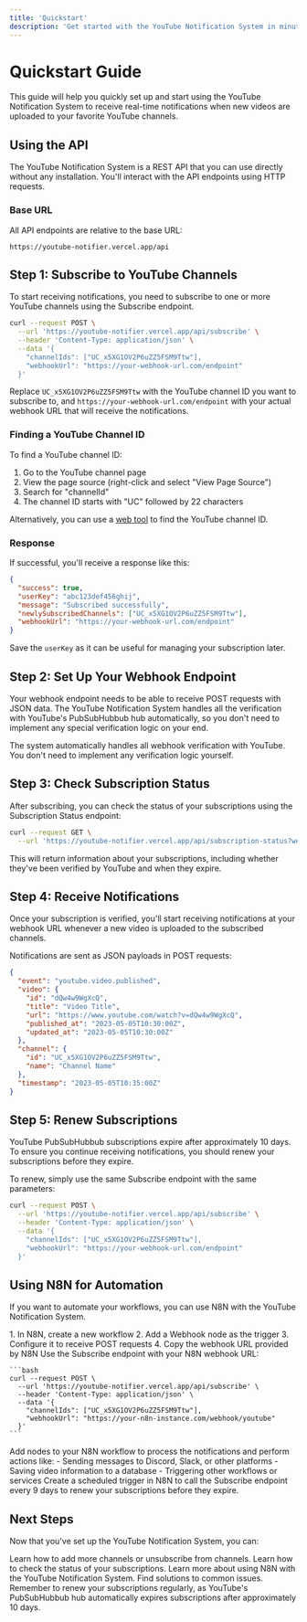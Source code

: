 ```yaml
---
title: 'Quickstart'
description: 'Get started with the YouTube Notification System in minutes'
---
```


# Quickstart Guide

This guide will help you quickly set up and start using the YouTube Notification System to receive real-time notifications when new videos are uploaded to your favorite YouTube channels.

## Using the API

The YouTube Notification System is a REST API that you can use directly without any installation. You'll interact with the API endpoints using HTTP requests.

### Base URL

All API endpoints are relative to the base URL:

```
https://youtube-notifier.vercel.app/api
```

## Step 1: Subscribe to YouTube Channels

To start receiving notifications, you need to subscribe to one or more YouTube channels using the Subscribe endpoint.

```bash
curl --request POST \
  --url 'https://youtube-notifier.vercel.app/api/subscribe' \
  --header 'Content-Type: application/json' \
  --data '{
    "channelIds": ["UC_x5XG1OV2P6uZZ5FSM9Ttw"],
    "webhookUrl": "https://your-webhook-url.com/endpoint"
  }'
```

Replace `UC_x5XG1OV2P6uZZ5FSM9Ttw` with the YouTube channel ID you want to subscribe to, and `https://your-webhook-url.com/endpoint` with your actual webhook URL that will receive the notifications.

### Finding a YouTube Channel ID

To find a YouTube channel ID:

1. Go to the YouTube channel page
2. View the page source (right-click and select "View Page Source")
3. Search for "channelId"
4. The channel ID starts with "UC" followed by 22 characters


Alternatively, you can use a [web tool](https://commentpicker.com/youtube-channel-id.php) to find the YouTube channel ID.

### Response

If successful, you'll receive a response like this:

```json
{
  "success": true,
  "userKey": "abc123def456ghij",
  "message": "Subscribed successfully",
  "newlySubscribedChannels": ["UC_x5XG1OV2P6uZZ5FSM9Ttw"],
  "webhookUrl": "https://your-webhook-url.com/endpoint"
}
```

Save the `userKey` as it can be useful for managing your subscription later.

## Step 2: Set Up Your Webhook Endpoint

Your webhook endpoint needs to be able to receive POST requests with JSON data. The YouTube Notification System handles all the verification with YouTube's PubSubHubbub hub automatically, so you don't need to implement any special verification logic on your end.

<Note>
  The system automatically handles all webhook verification with YouTube. You don't need to implement any verification logic yourself.
</Note>

## Step 3: Check Subscription Status

After subscribing, you can check the status of your subscriptions using the Subscription Status endpoint:

```bash
curl --request GET \
  --url 'https://youtube-notifier.vercel.app/api/subscription-status?webhookUrl=https://your-webhook-url.com/endpoint'
```

This will return information about your subscriptions, including whether they've been verified by YouTube and when they expire.

## Step 4: Receive Notifications

Once your subscription is verified, you'll start receiving notifications at your webhook URL whenever a new video is uploaded to the subscribed channels.

Notifications are sent as JSON payloads in POST requests:

```json
{
  "event": "youtube.video.published",
  "video": {
    "id": "dQw4w9WgXcQ",
    "title": "Video Title",
    "url": "https://www.youtube.com/watch?v=dQw4w9WgXcQ",
    "published_at": "2023-05-05T10:30:00Z",
    "updated_at": "2023-05-05T10:30:00Z"
  },
  "channel": {
    "id": "UC_x5XG1OV2P6uZZ5FSM9Ttw",
    "name": "Channel Name"
  },
  "timestamp": "2023-05-05T10:35:00Z"
}
```

## Step 5: Renew Subscriptions

YouTube PubSubHubbub subscriptions expire after approximately 10 days. To ensure you continue receiving notifications, you should renew your subscriptions before they expire.

To renew, simply use the same Subscribe endpoint with the same parameters:

```bash
curl --request POST \
  --url 'https://youtube-notifier.vercel.app/api/subscribe' \
  --header 'Content-Type: application/json' \
  --data '{
    "channelIds": ["UC_x5XG1OV2P6uZZ5FSM9Ttw"],
    "webhookUrl": "https://your-webhook-url.com/endpoint"
  }'
```

## Using N8N for Automation

If you want to automate your workflows, you can use N8N with the YouTube Notification System.

<Steps>
  <Step title="Create an N8N Webhook">
    1. In N8N, create a new workflow
    2. Add a Webhook node as the trigger
    3. Configure it to receive POST requests
    4. Copy the webhook URL provided by N8N
  </Step>
  
  <Step title="Subscribe using the N8N webhook URL">
    Use the Subscribe endpoint with your N8N webhook URL:
    
    ```bash
    curl --request POST \
      --url 'https://youtube-notifier.vercel.app/api/subscribe' \
      --header 'Content-Type: application/json' \
      --data '{
        "channelIds": ["UC_x5XG1OV2P6uZZ5FSM9Ttw"],
        "webhookUrl": "https://your-n8n-instance.com/webhook/youtube"
      }'
    ```
  </Step>
  
  <Step title="Build your workflow">
    Add nodes to your N8N workflow to process the notifications and perform actions like:
    - Sending messages to Discord, Slack, or other platforms
    - Saving video information to a database
    - Triggering other workflows or services
  </Step>
  
  <Step title="Set up automatic renewal">
    Create a scheduled trigger in N8N to call the Subscribe endpoint every 9 days to renew your subscriptions before they expire.
  </Step>
</Steps>

## Next Steps

Now that you've set up the YouTube Notification System, you can:

<CardGroup>
  <Card title="Manage Subscriptions" icon="user-plus" href="/api-reference/endpoint/subscribe">
    Learn how to add more channels or unsubscribe from channels.
  </Card>

  <Card title="Check Subscription Status" icon="bell" href="/api-reference/endpoint/subscription-status">
    Learn how to check the status of your subscriptions.
  </Card>

  <Card title="Integrate with N8N" icon="plug" href="/n8n-integration/getting-started">
    Learn more about using N8N with the YouTube Notification System.
  </Card>

  <Card title="Troubleshooting" icon="wrench" href="/troubleshooting">
    Find solutions to common issues.
  </Card>
</CardGroup>

<Note>
  Remember to renew your subscriptions regularly, as YouTube's PubSubHubbub hub automatically expires subscriptions after approximately 10 days.
</Note>
